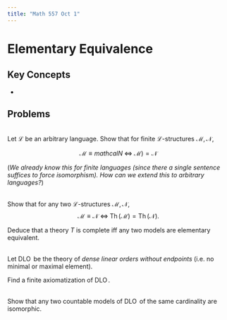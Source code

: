 ```yaml
---
title: "Math 557 Oct 1"
---
```


# Elementary Equivalence

## Key Concepts

- 

## Problems

::: {#exr-}
\
Let $\mathcal{L}$ be an arbitrary language. Show that for finite $\mathcal{L}$-structures $\mathcal{M}, \mathcal{N}$,

$$
\mathcal{M} \equiv mathcal{N} \; \iff \; \mathcal{M}) = \mathcal{N}
$$

(*We already know this for finite languages (since there a single sentence suffices to force isomorphism). How can we extend this to arbitrary languages?*)
:::


:::{#exr-}
\
Show that for any two $\mathcal{L}$-structures $\mathcal{M}, \mathcal{N}$,
$$
\mathcal{M}\equiv \mathcal{N} \; \iff \; \operatorname{Th}(\mathcal{M}) = \operatorname{Th}(\mathcal{N}).
$$

Deduce that a theory $T$ is complete iff any two models are elementary equivalent.
:::

:::{#exr-}
\
Let $\operatorname{DLO}$ be the theory of *dense linear orders without endpoints* (i.e. no minimal or maximal element).

Find a finite axiomatization of $\operatorname{DLO}$.
:::


:::{#exr-}
\
Show that any two countable models of $\operatorname{DLO}$ of the same cardinality are isomorphic.
:::


